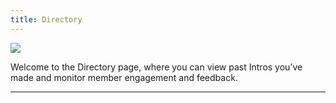 ```yaml
---
title: Directory
---
```

![](/images/insights-1-optim.png)

Welcome to the Directory page, where you can view past Intros you’ve made and monitor member engagement and feedback. 

---


